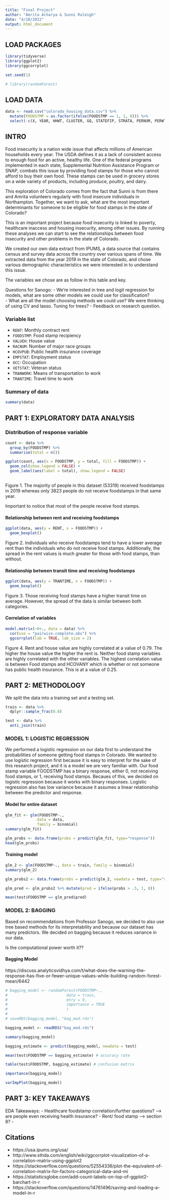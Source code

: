 ```yaml
---
title: "Final Project"
author: "Amrita Acharya & Sunni Raleigh"
date: "4/10/2022"
output: html_document
---
```


## LOAD PACKAGES
```r
library(tidyverse)
library(ggplot2)
library(ggcorrplot)

set.seed(1)

# library(randomForest)
```

## LOAD DATA
```r
data <- read.csv("colorado_housing_data.csv") %>%
  mutate(FOODSTMP = as.factor(ifelse(FOODSTMP == 1, 1, 0))) %>%
  select(-c(X, YEAR, HHWT, CLUSTER, GQ, STATEFIP, STRATA, PERNUM, PERWT, EMPSTATD, VETSTATD, HCOVANY, HINSIHS))
```

## INTRO 
Food insecurity is a nation wide issue that affects millions of American households every year. The USDA defines it as a lack of consistent access to enough food for an active, healthy life. One of the federal programs implemented in each state, Supplemental Nutrition Assistance Program or SNAP, combats this issue by providing food stamps for those who cannot afford to buy their own food. These stamps can be used in grocery stores on a wide variety of products, including produce, poultry, and dairy. 

This exploration of Colorado comes from the fact that Sunni is from there and Amrita volunteers regularly with food insecure individuals in Northampton. Together, we want to ask, what are the most important determinants for someone to be eligible for food stamps in the state of Colorado? 

This is an important project because food insecurity is linked to poverty, healthcare inaccess and housing insecurity, among other issues. By running these analyses we can start to see the relationships between food insecurity and other problems in the state of Colorado. 

We created our own data extract from IPUMS, a data source that contains census and survey data across the country over various spans of time. We extracted data from the year 2019 in the state of Colorado, and chose various demographic characteristics we were interested in to understand this issue. 

The variables we chose are as follow in this table and key. 

Questions for Sanogo:
- We're interested in tree and logit regression for models, what are some other models we could use for classification?  
- What are all the model choosing methods we could use? We were thinking of using CV and lasso. Tuning for trees?
- Feedback on research question.

### Variable list
- `RENT`: Monthly contract rent  
- `FOODSTMP`: Food stamp recipiency  
- `VALUEH`: House value  
- `RACNUM`: Number of major race groups  
- `HCOVPUB`: Public health insurance coverage   
- `EMPSTAT`: Employment status  
- `OCC`: Occupation  
- `VETSTAT`: Veteran status  
- `TRANWORK`: Means of transportation to work  
- `TRANTIME`: Travel time to work  

### Summary of data
```r
summary(data)
```

## PART 1: EXPLORATORY DATA ANALYSIS


### Distribution of response variable
```r
count <- data %>%
  group_by(FOODSTMP) %>%
  summarise(total = n())

ggplot(count, aes(x = FOODSTMP, y = total, fill = FOODSTMP)) +
  geom_col(show.legend = FALSE) +
  geom_label(aes(label = total), show.legend = FALSE)
  
```
Figure 1. The majority of people in this dataset (53319) received foodstamps in 2019 whereas only 3823 people do not receive foodstamps in that same year. 

Important to notice that most of the people receive food stamps.

#### Relationship between rent and receiving foodstamps
```r
ggplot(data, aes(y = RENT, x = FOODSTMP)) +
  geom_boxplot()
```
Figure 2. Individuals who receive foodstamps tend to have a lower average rent than the individuals who do not receive food stamps. Additionally, the spread in the rent values  is much greater for those with food stamps, than without. 

#### Relationship between transit time and receiving foodstamps
```r
ggplot(data, aes(y = TRANTIME, x = FOODSTMP)) +
  geom_boxplot()
```
Figure 3. Those receiving food stamps have a higher transit time on average. However, the spread of the data is similar between both categories. 

#### Correlation of variables
```r
model.matrix(~0+., data = data) %>%
  cor(use = "pairwise.complete.obs") %>%
  ggcorrplot(lab = TRUE, lab_size = 2)
```
Figure 4. Rent and house value are highly correlated at a value of 0.79. The higher the house value the higher the rent is. Neither food stamp variables are highly correlated with the other variables. The highest correlation value is between Food stamps and HCOVANY which is whether or not someone has public health insurance. This is at a value of 0.25. 

## PART 2: METHODOLOGY
We split the data into a training set and a testing set.

```r
train <- data %>%
  dplyr::sample_frac(0.8)

test <- data %>%
  anti_join(train)
```


### MODEL 1: LOGISTIC REGRESSION

We performed a logistic regression on our data first to understand the probabilities of someone getting food stamps in Colorado. We wanted to use logistic regression first because it is easy to interpret for the sake of this research project, and it is a model we are very familiar with. Our food stamp variable FOODSTMP has a binary response, either 0, not receiving food stamps, or 1, receiving food stamps. Becaues of this, we decided on logistic regression because it works with binary responses. Logistic regression also has low variance because it assumes a linear relationship between the predictor and response.

#### Model for entire dataset

```r
glm_fit <- glm(FOODSTMP~.,
              data = data,
              family = binomial)
summary(glm_fit)
```

```r
glm_probs <- data.frame(probs = predict(glm_fit, type="response"))
head(glm_probs)
```

#### Training model

```r
glm_2 <- glm(FOODSTMP~., data = train, family = binomial)
summary(glm_2)
```

```r
glm_probs2 <- data.frame(probs = predict(glm_2, newdata = test, type="response"))

glm_pred <- glm_probs2 %>% mutate(pred = ifelse(probs > .5, 1, 0))
```

```r
mean(test$FOODSTMP == glm_pred$pred)
```


### MODEL 2: BAGGING

Based on recommendations from Professor Sanogo, we decided to also use tree based methods for its interpretability and because our dataset has many predictors. We decided on bagging because it reduces variance in our data. 

Is the computational power worth it?? 


#### Bagging Model 
https://discuss.analyticsvidhya.com/t/what-does-the-warning-the-response-has-five-or-fewer-unique-values-while-building-random-forest-mean/6442

```r
# bagging_model <- randomForest(FOODSTMP~.,
#                          data = train,
#                          mtry = 9,
#                          importance = TRUE
#                          )
# 
# saveRDS(bagging_model, "bag_mod.rds")

bagging_model <- readRDS("bag_mod.rds")

summary(bagging_model)
```

```r
bagging_estimate <- predict(bagging_model, newdata = test)

mean(test$FOODSTMP == bagging_estimate) # accuracy rate

table(test$FOODSTMP, bagging_estimate) # confusion matrix
```

```r
importance(bagging_model)

varImpPlot(bagging_model)
```


## PART 3: KEY TAKEAWAYS 

EDA Takeaways: 
- Healthcare foodstamp correlation/further questions? --> are people even receiving health insurance?
- Rent/ food stamp --> section 8?
- 

## Citations

- https://usa.ipums.org/usa/
- http://www.sthda.com/english/wiki/ggcorrplot-visualization-of-a-correlation-matrix-using-ggplot2
- https://stackoverflow.com/questions/52554336/plot-the-equivalent-of-correlation-matrix-for-factors-categorical-data-and-mi
- https://statisticsglobe.com/add-count-labels-on-top-of-ggplot2-barchart-in-r
- https://stackoverflow.com/questions/14761496/saving-and-loading-a-model-in-r

